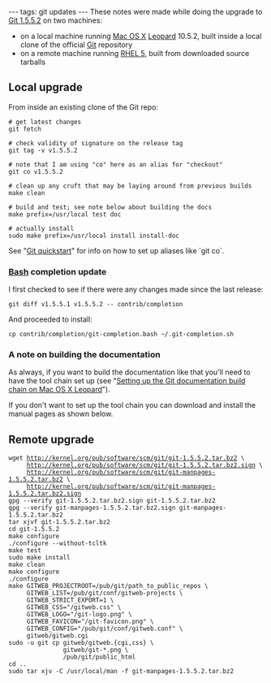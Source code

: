 ---
tags: git updates
---
These notes were made while doing the upgrade to [[Git 1.5.5.2]] on two machines:

* on a local machine running [[Mac OS X]] [[Leopard]] 10.5.2, built inside a local clone of the official [[Git]] repository
* on a remote machine running [[RHEL 5]], built from downloaded source tarballs

== Local upgrade ==

From inside an existing clone of the Git repo:

<pre># get latest changes
git fetch

# check validity of signature on the release tag
git tag -v v1.5.5.2

# note that I am using "co" here as an alias for "checkout"
git co v1.5.5.2

# clean up any cruft that may be laying around from previous builds
make clean

# build and test; see note below about building the docs
make prefix=/usr/local test doc

# actually install
sudo make prefix=/usr/local install install-doc</pre>

See "[[Git quickstart]]" for info on how to set up aliases like `git co`.

=== [[Bash]] completion update ===

I first checked to see if there were any changes made since the last release:

 git diff v1.5.5.1 v1.5.5.2 -- contrib/completion

And proceeded to install:

 cp contrib/completion/git-completion.bash ~/.git-completion.sh

=== A note on building the documentation ===

As always, if you want to build the documentation like that you'll need to have the tool chain set up (see "[[Setting up the Git documentation build chain on Mac OS X Leopard]]").

If you don't want to set up the tool chain you can download and install the manual pages as shown below.

== Remote upgrade ==

 wget http://kernel.org/pub/software/scm/git/git-1.5.5.2.tar.bz2 \
      http://kernel.org/pub/software/scm/git/git-1.5.5.2.tar.bz2.sign \
      http://kernel.org/pub/software/scm/git/git-manpages-1.5.5.2.tar.bz2 \
      http://kernel.org/pub/software/scm/git/git-manpages-1.5.5.2.tar.bz2.sign
 gpg --verify git-1.5.5.2.tar.bz2.sign git-1.5.5.2.tar.bz2
 gpg --verify git-manpages-1.5.5.2.tar.bz2.sign git-manpages-1.5.5.2.tar.bz2
 tar xjvf git-1.5.5.2.tar.bz2
 cd git-1.5.5.2
 make configure
 ./configure --without-tcltk
 make test
 sudo make install
 make clean
 make configure
 ./configure
 make GITWEB_PROJECTROOT=/pub/git/path_to_public_repos \
      GITWEB_LIST=/pub/git/conf/gitweb-projects \
      GITWEB_STRICT_EXPORT=1 \
      GITWEB_CSS="/gitweb.css" \
      GITWEB_LOGO="/git-logo.png" \
      GITWEB_FAVICON="/git-favicon.png" \
      GITWEB_CONFIG="/pub/git/conf/gitweb.conf" \
      gitweb/gitweb.cgi
 sudo -u git cp gitweb/gitweb.{cgi,css} \
                gitweb/git-*.png \
                /pub/git/public_html
 cd ..
 sudo tar xjv -C /usr/local/man -f git-manpages-1.5.5.2.tar.bz2
